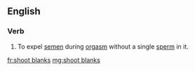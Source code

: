 ==English==

===Verb===
{{en-verb|head=[[shoot]] [[blanks]]|shoots blanks|shooting blanks|shot blanks}}

# {{context|colloquial|lang=en}} To expel [[semen]] during [[orgasm]] without a single [[sperm]] in it.

[[fr:shoot blanks]]
[[mg:shoot blanks]]